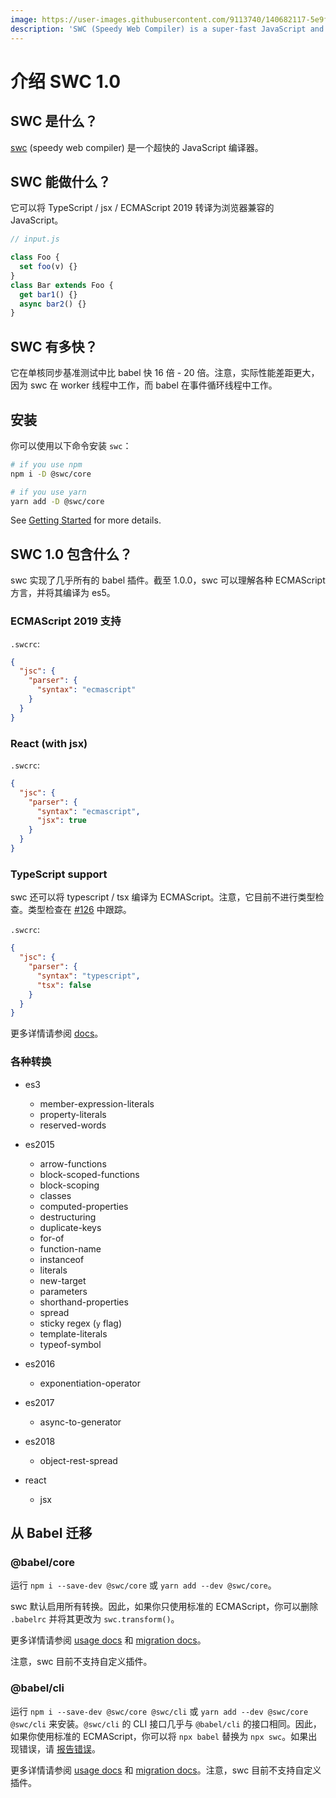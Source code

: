 ```yaml
---
image: https://user-images.githubusercontent.com/9113740/140682117-5e9f460e-c8f1-447c-88a0-e75f80779260.png
description: 'SWC (Speedy Web Compiler) is a super-fast JavaScript and TypeScript compiler.'
---
```



# 介绍 SWC 1.0

<Authors date="February 8th, 2019">
  <Author name="DongYoon Kang" link="https://twitter.com/kdy1dev" />
</Authors>

## SWC 是什么？

[swc](https://github.com/swc-project/swc) (speedy web compiler) 是一个超快的 JavaScript 编译器。

## SWC 能做什么？

它可以将 TypeScript / jsx / ECMAScript 2019 转译为浏览器兼容的 JavaScript。

```js
// input.js

class Foo {
  set foo(v) {}
}
class Bar extends Foo {
  get bar1() {}
  async bar2() {}
}
```

## SWC 有多快？

它在单核同步基准测试中比 babel 快 16 倍 - 20 倍。注意，实际性能差距更大，因为 swc 在 worker 线程中工作，而 babel 在事件循环线程中工作。

## 安装

你可以使用以下命令安装 `swc`：

```sh
# if you use npm
npm i -D @swc/core

# if you use yarn
yarn add -D @swc/core
```

See [Getting Started](/docs/getting-started) for more details.

## SWC 1.0 包含什么？

swc 实现了几乎所有的 babel 插件。截至 1.0.0，swc 可以理解各种 ECMAScript 方言，并将其编译为 es5。

### ECMAScript 2019 支持

`.swcrc`:

```json
{
  "jsc": {
    "parser": {
      "syntax": "ecmascript"
    }
  }
}
```

### React (with jsx)

`.swcrc`:

```json
{
  "jsc": {
    "parser": {
      "syntax": "ecmascript",
      "jsx": true
    }
  }
}
```

### TypeScript support

swc 还可以将 typescript / tsx 编译为 ECMAScript。注意，它目前不进行类型检查。类型检查在 [#126](https://github.com/swc-project/swc/issues/126) 中跟踪。

`.swcrc`:

```json
{
  "jsc": {
    "parser": {
      "syntax": "typescript",
      "tsx": false
    }
  }
}
```

更多详情请参阅 [docs](/docs/configuration/swcrc)。

### 各种转换

- es3

  - member-expression-literals
  - property-literals
  - reserved-words

- es2015

  - arrow-functions
  - block-scoped-functions
  - block-scoping
  - classes
  - computed-properties
  - destructuring
  - duplicate-keys
  - for-of
  - function-name
  - instanceof
  - literals
  - new-target
  - parameters
  - shorthand-properties
  - spread
  - sticky regex (`y` flag)
  - template-literals
  - typeof-symbol

- es2016

  - exponentiation-operator

- es2017

  - async-to-generator

- es2018

  - object-rest-spread

- react
  - jsx

## 从 Babel 迁移

### @babel/core

运行 `npm i --save-dev @swc/core` 或 `yarn add --dev @swc/core`。

swc 默认启用所有转换。因此，如果你只使用标准的 ECMAScript，你可以删除 `.babelrc` 并将其更改为 `swc.transform()`。

更多详情请参阅 [usage docs](/docs/usage/core) 和 [migration docs](/docs/migrating-from-babel)。

注意，swc 目前不支持自定义插件。

### @babel/cli

运行 `npm i --save-dev @swc/core @swc/cli` 或 `yarn add --dev @swc/core @swc/cli` 来安装。`@swc/cli` 的 CLI 接口几乎与 `@babel/cli` 的接口相同。因此，如果你使用标准的 ECMAScript，你可以将 `npx babel` 替换为 `npx swc`。如果出现错误，请 [报告错误][issues]。

更多详情请参阅 [usage docs](/docs/usage/cli) 和 [migration docs](/docs/migrating-from-babel)。注意，swc 目前不支持自定义插件。

[issues]: https://github.com/swc-project/swc/issues

